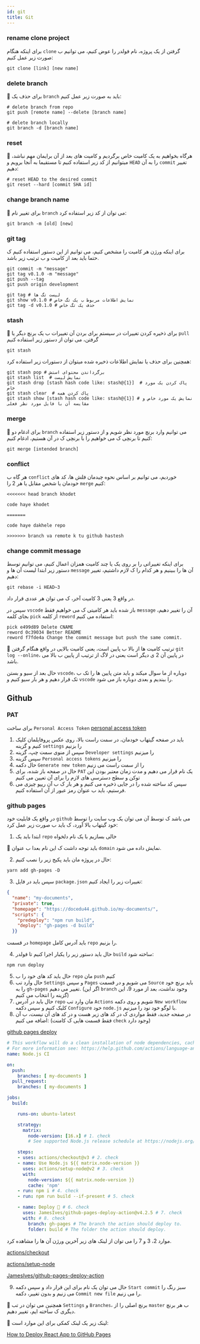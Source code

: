 ```yaml
---
id: git
title: Git
---
```

### rename clone project
برای اینکه هنگام `clone` گرفتن از یک پروژه، نام فولدر را عوض کنیم، می توانیم ب صورت زیر عمل کنیم:
```shell
git clone [link] [new name]
```
### delete branch
🎉 برای حذف یک `branch` باید به صورت زیر عمل کنیم:
```shell
# delete branch from repo
git push [remote name] --delete [branch name]

# delete branch locally
git branch -d [branch name]
```
### reset
🎉 هرگاه بخواهیم به یک کامیت خاص برگردیم و کامیت های بعد از آن برایمان مهم نباشد، میتوانیم از کد زیر استفاده کنیم تا مستقیما به آنجا برویم و `HEAD` را به آن `commit` تغییر دهیم:
```shell
# reset HEAD to the desired commit
git reset --hard [commit SHA id]
```
### change branch name
🎉  برای تغییر نام `branch` می توان از کد زیر استفاده کرد:
```shell
git branch -m [old] [new]
```
### git tag
برای اینکه ورژن هر کامیت را مشخص کنیم، می توانیم از این دستور استفاده کنیم ک حتما باید بعد از کامیت و ب ترتیب زیر باشد.
```shell
git commit -m "message"
git tag v0.1.0 -m "message"
git push --tag
git push origin development
```
```shell
git tag # لیست تگ ها
git show v0.1.0 # نمایش اطلاعات مربوط ب یک تگ خاص
git tag -d v0.1.0 # حذف یک تگ خاص
```
### stash
🎉 برای ذخیره کردن تغییرات در سیستم برای بردن آن تغییرات ب یک برنچ دیگر یا `pull` گرفتن، می توان از دستور زیر استفاده کنیم
```shell
git stash
```
همچنین برای حذف یا نمایش اطلاعات ذخیره شده میتوان از دستورات زیر استفاده کرد:
```shell
git stash pop # برگرداندن محتوای استش
git stash list  # نمایش لیست
git stash drop [stash hash code like: stash@{1}]  # پاک کردن یک مورد خاص
git stash clear  # پاک کردن همه
git stash show [stash hash code like: stash@{1}] # نمایش یک مورد خاص و مقایسه آن با فایل مورد نظر فعلی
```
### merge
🎉 برای ادغام دو `branch` می توانیم وارد برنچ مورد نظر شویم و از دستور زیر استفاده کنیم تا برنچی ک می خواهیم را با برنچی ک در آن هستیم، ادغام کنیم:
```shell
git merge [intended branch]
```
### conflict
هر گاه ب `conflict` خوردیم، می توانیم بر اساس نحوه چیدمان فلش ها، کد های خودمان یا شخص مقابل یا هر 2 را `merge` کنیم:
```text
<<<<<<< head branch khodet

code haye khodet

=======

code haye dakhele repo

>>>>>>> branch va remote k tu github hastesh
```
### change commit message
برای اینکه تغییراتی را بر روی یک یا چند کامیت همزان اعمال کنیم، می توانیم توسط دستور زیر ابتدا لیست آن ها و `message` آن ها را ببینیم و هر کدام را ک لازم داشتیم، تغییر دهیم:
```shell
git rebase -i HEAD~3
```
در واقع 3 یعنی 3 کامیت آخر، ک می توان هر عددی قرار داد.

سپس در `vscode` باز شده باید هر کامیتی ک می خواهیم فقط `message` آن را تغییر دهیم، بجای کلمه `pick` از کلمه `reword` استفاده می کنیم:
```text
pick e499d89 Delete CNAME
reword 0c39034 Better README
reword f7fde4a Change the commit message but push the same commit.
```
🎉 ترتیب کامیت ها از بالا ب پایین است، یعنی کامیت بالایی در واقع هنگام گرفتن `git log --online`، در پایین آن 2 ی دیگر است یعنی در لاگ از ترتیب از پایین ب بالا می باشد.

حال بعد از سیو و بستن `vscode`، دوباره از ما سوال میکند و باید متن پایین ها را تک ب تک قرار دهیم و هر بار سیو کنیم و `vscode` را ببندیم و بعدی دوباره باز می شود.

## Github
### PAT
برای ساخت `Personal Access Token`
[personal access token](https://docs.github.com/en/authentication/keeping-your-account-and-data-secure/creating-a-personal-access-token)

1. باید در صفحه گیتهاب خودمان، در سمت راست بالا، روی عکس پروفایلمان کلیک کنیم و گزینه `settings` را بزنیم
2. سپس از منوی سمت چپ، گزینه `Developer settings` را میزنیم
3. سپس گزینه `Personal access tokens` را میزنیم
4. حال دکمه `Generate new token` را از سمت راست می زنیم
5. حال در صفحه باز شده، برای `PAT` یک نام قرار می دهیم و مدت زمان معتبر بودن این توکن و سطح دسترسی های لازم را برای آن تعیین می کنیم
6. سپس کد ساخته شده را در جایی ذخیره می کنیم و هر بار ک ب آن ریپو چیزی می فرستیم، باید ب عنوان رمز عبور از آن استفاده کنیم.

### github pages
در واقع یک قابلیت خود `github` می باشد ک توسط آن می توان یک وب سایت را توسط خود گیتهاب بالا آورد، ک باید ب صورت زیر عمل کرد:

1. ابتدا باید یک `repo` خالی بسازیم با یک نام دلخواه

🎉 باید توجه داشت ک این نام بعدا ب عنوان `domain` نمایش داده می شود.

2. حال در پروژه مان باید پکیج زیر را نصب کنیم:
```shell
yarn add gh-pages -D
```
3. سپس باید در فایل `package.json` تغییرات زیر را ایجاد کنیم:
```json title="package.json"
{
  "name": "my-documents",
  "private": true,
  "homepage": "https://docedu44.github.io/my-documents/",
  "scripts": {
    "predeploy": "npm run build",
    "deploy": "gh-pages -d build"
  }}
```
در قسمت `homepage` باید آدرس کامل `repo` را بزنیم.

4. حال باید دستور زیر را یکبار اجرا کنیم تا فولدر `build` ساخته شود:
```shell
npm run deploy
```
5. حال باید کد های خود را ب `repo` مان `push` کنیم
6. حال وارد تب `Settings` و سپس `Pages` می شویم و در قسمت `Source` باید برنچ خود را به `gh-pages` تغییر می دهیم. (اگر این `branch` وجود نداشت، بعد از مورد 9، این گزینه را انتخاب می کنیم)
7. حال باید در آدرس `repo` مان وارد تب `Actions` شویم و روی دکمه `New workflow` کلیک کنیم و سپس دکمه `Configure` خود `node.js` با لوگو خود نود را میزنیم.
8. در صفحه جدید، فقط مواردی ک در کد های زیر هست و در کد های آن نیست، ب آن اضافه می کنیم: (فقط قسمت هایی ک کامنت `check` وجود دارد)

[github pages deploy](https://docs.github.com/en/actions/automating-builds-and-tests/building-and-testing-nodejs)
```yaml
# This workflow will do a clean installation of node dependencies, cache/restore them, build the source code and run tests across different versions of node
# For more information see: https://help.github.com/actions/language-and-framework-guides/using-nodejs-with-github-actions
name: Node.js CI

on:
  push:
    branches: [ my-documents ]
  pull_request:
    branches: [ my-documents ]

jobs:
  build:

    runs-on: ubuntu-latest

    strategy:
      matrix:
        node-version: [16.x] # 1. check
        # See supported Node.js release schedule at https://nodejs.org/en/about/releases/

    steps:
    - uses: actions/checkout@v3 # 2. check
    - name: Use Node.js ${{ matrix.node-version }}
      uses: actions/setup-node@v2 # 3. check
      with:
        node-version: ${{ matrix.node-version }}
        cache: 'npm'
    - run: npm i # 4. check
    - run: npm run build --if-present # 5. check

    - name: Deploy 🚀 # 6. check
      uses: JamesIves/github-pages-deploy-action@v4.2.5 # 7. check
      with: # 8. check
        branch: gh-pages # The branch the action should deploy to.
        folder: build # The folder the action should deploy.
```
موارد 2، 3 و 7 را می توان از لینک های زیر آخرین ورژن آن ها را مشاهده کرد.

[actions/checkout](https://github.com/actions/checkout)

[actions/setup-node](https://github.com/actions/setup-node)

[JamesIves/github-pages-deploy-action](https://github.com/JamesIves/github-pages-deploy-action)

9. حال می توان یک نام برای این قرار داد و سپس دکمه `Start commit` سبز رنگ را می زنیم و بدون تغییر، دکمه `Commit new file` را می زنیم.

🎉 همچنین می توان در تب `Settings` و `Branches`، برنچ اصلی را از `master` ب هر برنچ دیگری ک ساخته ایم، تغییر دهیم.

🎉 لینک زیر یک لینک کمکی برای این موارد است:

[How to Deploy React App to GitHub Pages](https://www.c-sharpcorner.com/article/how-to-deploy-react-application-on-github-pages/)
